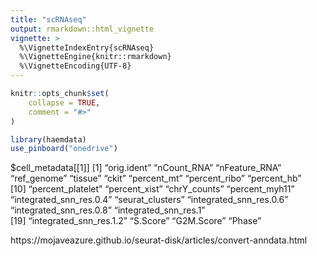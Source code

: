 ```yaml
---
title: "scRNAseq"
output: rmarkdown::html_vignette
vignette: >
  %\VignetteIndexEntry{scRNAseq}
  %\VignetteEngine{knitr::rmarkdown}
  %\VignetteEncoding{UTF-8}
---
```


```r
knitr::opts_chunk$set(
    collapse = TRUE,
    comment = "#>"
)
```

```r
library(haemdata)
use_pinboard("onedrive")
```


$cell_metadata[[1]]
 [1] "orig.ident"             "nCount_RNA"             "nFeature_RNA"           "ref_genome"             "tissue"                 "ckit"                   "percent_mt"             "percent_ribo"           "percent_hb"            
[10] "percent_platelet"       "percent_xist"           "chrY_counts"            "percent_myh11"          "integrated_snn_res.0.4" "seurat_clusters"        "integrated_snn_res.0.6" "integrated_snn_res.0.8" "integrated_snn_res.1"  
[19] "integrated_snn_res.1.2" "S.Score"                "G2M.Score"              "Phase"                 

https://mojaveazure.github.io/seurat-disk/articles/convert-anndata.html
